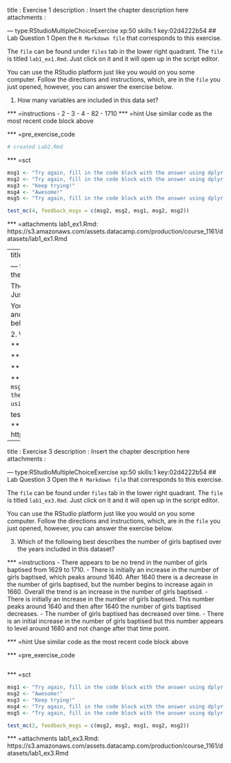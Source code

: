 
title       : Exercise 1
description : Insert the chapter description here
attachments :

--- type:RStudioMultipleChoiceExercise xp:50 skills:1 key:02d4222b54
## Lab Question 1
Open the `R Markdown file` that corresponds to this exercise. 

The `file` can be found under `files` tab in the lower right quadrant. The `file` is titled `lab1_ex1.Rmd`. Just click on it and it will open up in the script editor. 

You can use the RStudio platform just like you would on you some computer. Follow the directions and instructions, which, are in the `file` you just opened, however, you can answer the exercise below.

1. How many variables are included in this data set? 

*** =instructions
- 2 
- 3 
- 4
- 82
- 1710
*** =hint
Use similar code as the most recent code block above

*** =pre_exercise_code
```r
# created Lab2.Rmd
```

*** =sct
```r
msg1 <- "Try again, fill in the code block with the answer using dplyr's `filter`."
msg2 <- "Try again, fill in the code block with the answer using dplyr's `filter`."
msg3 <- "Keep trying!"
msg4 <- "Awesome!"
msg5 <- "Try again, fill in the code block with the answer using dplyr's `filter`."

test_mc(4, feedback_msgs = c(msg2, msg2, msg1, msg2, msg2))
```

*** =attachments
lab1_ex1.Rmd: https://s3.amazonaws.com/assets.datacamp.com/production/course_1161/datasets/lab1_ex1.Rmd

---
title       : Exercise 2
description : Insert the chapter description here
attachments :

--- type:RStudioMultipleChoiceExercise xp:50 skills:1 key:02d4222b54
## Lab Question 2
Open the `R Markdown file` that corresponds to this exercise. 

The `file` can be found under `files` tab in the lower right quadrant. The `file` is titled `lab1_ex2.Rmd`. Just click on it and it will open up in the script editor. 

You can use the RStudio platform just like you would on you some computer. Follow the directions and instructions, which, are in the `file` you just opened, however, you can answer the exercise below.

2. What command would you use to extract just the counts of girls born? 

*** =instructions
- `arbuthnot$boys`                                                                                    
- `arbuthnot$girls`
- `girls`
- `arbuthnot[girls]` 
- `$girls` 

*** =hint
Use similar code as the most recent code block above

*** =pre_exercise_code
```r
```

*** =sct
```r
msg1 <- "Try again, fill in the code block with the answer using dplyr's `filter`."
msg2 <- "Awesome!"
msg3 <- "Keep trying!"
msg4 <- "Try again, fill in the code block with the answer using dplyr's `filter`."
msg5 <- "Try again, fill in the code block with the answer using dplyr's `filter`."

test_mc(2, feedback_msgs = c(msg2, msg2, msg1, msg2, msg2))
```

*** =attachments
lab1_ex2.Rmd: https://s3.amazonaws.com/assets.datacamp.com/production/course_1161/datasets/lab1_ex2.Rmd

---
title       : Exercise 3
description : Insert the chapter description here
attachments :

--- type:RStudioMultipleChoiceExercise xp:50 skills:1 key:02d4222b54
## Lab Question 3
Open the `R Markdown file` that corresponds to this exercise. 

The `file` can be found under `files` tab in the lower right quadrant. The `file` is titled `lab1_ex3.Rmd`. Just click on it and it will open up in the script editor. 

You can use the RStudio platform just like you would on you some computer. Follow the directions and instructions, which, are in the `file` you just opened, however, you can answer the exercise below.

3. Which of the following best describes the number of girls baptised over the years included in this dataset?

*** =instructions
- There appears to be no trend in the number of girls baptised from 1629 to 1710.
- There is initially an increase in the number of girls baptised, which peaks around 1640. After 1640 there is a decrease in the number of girls baptised, but the number begins to increase again in 1660. Overall the trend is an increase in the number of girls baptised. 
- There is initially an increase in the number of girls baptised. This number peaks around 1640 and then after 1640 the number of girls baptised decreases. 
- The number of girls baptised has decreased over time. 
- There is an initial increase in the number of girls baptised but this number appears to level around 1680 and not change after that time point. 
 

*** =hint
Use similar code as the most recent code block above

*** =pre_exercise_code
```r
```

*** =sct
```r
msg1 <- "Try again, fill in the code block with the answer using dplyr's `filter`."
msg2 <- "Awesome!"
msg3 <- "Keep trying!"
msg4 <- "Try again, fill in the code block with the answer using dplyr's `filter`."
msg5 <- "Try again, fill in the code block with the answer using dplyr's `filter`."

test_mc(2, feedback_msgs = c(msg2, msg2, msg1, msg2, msg2))
```

*** =attachments
lab1_ex3.Rmd: https://s3.amazonaws.com/assets.datacamp.com/production/course_1161/datasets/lab1_ex3.Rmd


